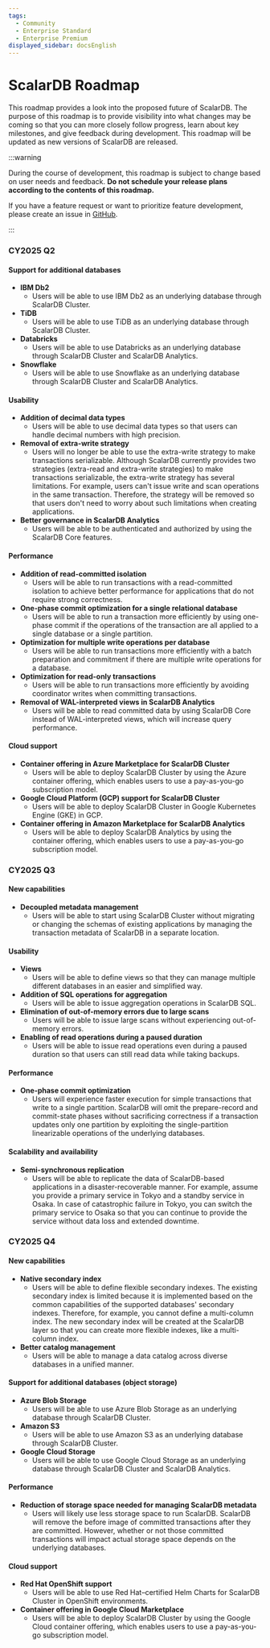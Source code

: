 ```yaml
---
tags:
  - Community
  - Enterprise Standard
  - Enterprise Premium
displayed_sidebar: docsEnglish
---
```


# ScalarDB Roadmap

This roadmap provides a look into the proposed future of ScalarDB. The purpose of this roadmap is to provide visibility into what changes may be coming so that you can more closely follow progress, learn about key milestones, and give feedback during development. This roadmap will be updated as new versions of ScalarDB are released.

:::warning

During the course of development, this roadmap is subject to change based on user needs and feedback. **Do not schedule your release plans according to the contents of this roadmap.**

If you have a feature request or want to prioritize feature development, please create an issue in [GitHub](https://github.com/scalar-labs/scalardb/issues).

:::


### CY2025 Q2


#### Support for additional databases

- **IBM Db2**
    - Users will be able to use IBM Db2 as an underlying database through ScalarDB Cluster.
- **TiDB**
    - Users will be able to use TiDB as an underlying database through ScalarDB Cluster.
- **Databricks**
    - Users will be able to use Databricks as an underlying database through ScalarDB Cluster and ScalarDB Analytics.
- **Snowflake**
    - Users will be able to use Snowflake as an underlying database through ScalarDB Cluster and ScalarDB Analytics.

#### Usability

- **Addition of decimal data types**
    - Users will be able to use decimal data types so that users can handle decimal numbers with high precision.
- **Removal of extra-write strategy**
    - Users will no longer be able to use the extra-write strategy to make transactions serializable. Although ScalarDB currently provides two strategies (extra-read and extra-write strategies) to make transactions serializable, the extra-write strategy has several limitations. For example, users can't issue write and scan operations in the same transaction. Therefore, the strategy will be removed so that users don't need to worry about such limitations when creating applications.
- **Better governance in ScalarDB Analytics**
    - Users will be able to be authenticated and authorized by using the ScalarDB Core features.

#### Performance

- **Addition of read-committed isolation**
    - Users will be able to run transactions with a read-committed isolation to achieve better performance for applications that do not require strong correctness.
- **One-phase commit optimization for a single relational database**
    - Users will be able to run a transaction more efficiently by using one-phase commit if the operations of the transaction are all applied to a single database or a single partition.
- **Optimization for multiple write operations per database**
    - Users will be able to run transactions more efficiently with a batch preparation and commitment if there are multiple write operations for a database.
- **Optimization for read-only transactions**
    - Users will be able to run transactions more efficiently by avoiding coordinator writes when committing transactions.
- **Removal of WAL-interpreted views in ScalarDB Analytics**
    - Users will be able to read committed data by using ScalarDB Core instead of WAL-interpreted views, which will increase query performance.

#### Cloud support

- **Container offering in Azure Marketplace for ScalarDB Cluster**
    - Users will be able to deploy ScalarDB Cluster by using the Azure container offering, which enables users to use a pay-as-you-go subscription model.
- **Google Cloud Platform (GCP) support for ScalarDB Cluster**
    - Users will be able to deploy ScalarDB Cluster in Google Kubernetes Engine (GKE) in GCP.
- **Container offering in Amazon Marketplace for ScalarDB Analytics**
    - Users will be able to deploy ScalarDB Analytics by using the container offering, which enables users to use a pay-as-you-go subscription model.

### CY2025 Q3

#### New capabilities

- **Decoupled metadata management**
    - Users will be able to start using ScalarDB Cluster without migrating or changing the schemas of existing applications by managing the transaction metadata of ScalarDB in a separate location.

#### Usability

- **Views**
  - Users will be able to define views so that they can manage multiple different databases in an easier and simplified way.
- **Addition of SQL operations for aggregation**
    - Users will be able to issue aggregation operations in ScalarDB SQL.
- **Elimination of out-of-memory errors due to large scans**
    - Users will be able to issue large scans without experiencing out-of-memory errors.
- **Enabling of read operations during a paused duration**
    - Users will be able to issue read operations even during a paused duration so that users can still read data while taking backups.

#### Performance

- **One-phase commit optimization**
    - Users will experience faster execution for simple transactions that write to a single partition. ScalarDB will omit the prepare-record and commit-state phases without sacrificing correctness if a transaction updates only one partition by exploiting the single-partition linearizable operations of the underlying databases.

#### Scalability and availability

- **Semi-synchronous replication**
    - Users will be able to replicate the data of ScalarDB-based applications in a disaster-recoverable manner. For example, assume you provide a primary service in Tokyo and a standby service in Osaka. In case of catastrophic failure in Tokyo, you can switch the primary service to Osaka so that you can continue to provide the service without data loss and extended downtime.

### CY2025 Q4

#### New capabilities

- **Native secondary index**
    - Users will be able to define flexible secondary indexes. The existing secondary index is limited because it is implemented based on the common capabilities of the supported databases' secondary indexes. Therefore, for example, you cannot define a multi-column index. The new secondary index will be created at the ScalarDB layer so that you can create more flexible indexes, like a multi-column index.
- **Better catalog management**
    - Users will be able to manage a data catalog across diverse databases in a unified manner.

#### Support for additional databases (object storage)

- **Azure Blob Storage**
    - Users will be able to use Azure Blob Storage as an underlying database through ScalarDB Cluster.
- **Amazon S3**
    - Users will be able to use Amazon S3 as an underlying database through ScalarDB Cluster.
- **Google Cloud Storage**
    - Users will be able to use Google Cloud Storage as an underlying database through ScalarDB Cluster and ScalarDB Analytics.

#### Performance

- **Reduction of storage space needed for managing ScalarDB metadata**
    - Users will likely use less storage space to run ScalarDB. ScalarDB will remove the before image of committed transactions after they are committed. However, whether or not those committed transactions will impact actual storage space depends on the underlying databases.

#### Cloud support

- **Red Hat OpenShift support**
    - Users will be able to use Red Hat–certified Helm Charts for ScalarDB Cluster in OpenShift environments.
- **Container offering in Google Cloud Marketplace**
    - Users will be able to deploy ScalarDB Cluster by using the Google Cloud container offering, which enables users to use a pay-as-you-go subscription model.
